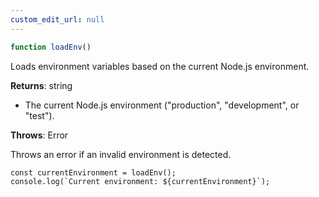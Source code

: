```yaml
---
custom_edit_url: null
---
```


```ts
function loadEnv()
```

<div>

</div>

<p>Loads environment variables based on the current Node.js environment.</p>

**Returns**: string
- <p>The current Node.js environment (&quot;production&quot;, &quot;development&quot;, or &quot;test&quot;).</p>

**Throws**: Error

<p>Throws an error if an invalid environment is detected.</p>

```const currentEnvironment = loadEnv();console.log(`Current environment: ${currentEnvironment}`);```

